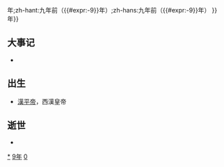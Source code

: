 {{noteTA
|1=zh:{{#expr:{{CURRENTYEAR}}-9}}年;zh-hant:九年前（{{#expr:{{CURRENTYEAR}}-9}}年）;zh-hans:九年前（{{#expr:{{CURRENTYEAR}}-9}}年）
}}
{{not|{{#expr:{{CURRENTYEAR}}-9}}年}}
{{yearTOC|-9|西汉'''[[元延|元延]]四年'''}}

== 大事记 ==
*
== 出生 ==
* [[漢平帝|漢平帝]]，西漢皇帝

== 逝世 ==
{{Wikisource year mention}}
*

[[Category:前9年|*]]
[[Category:前0年代|9年]]
[[Category:前1世纪各年|0]]